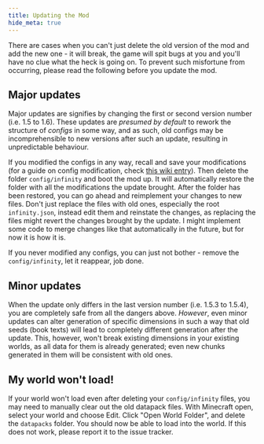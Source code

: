 ```yaml
---
title: Updating the Mod
hide_meta: true
---
```


There are cases when you can't just delete the old version of the mod and add the new one - it will break, the game will spit bugs at you and you'll have no clue what the heck is going on. To prevent such misfortune from occurring, please read the following before you update the mod.

## Major updates
Major updates are signifies by changing the first or second version number (i.e. 1.5 to 1.6). These updates are *presumed by default* to rework the structure of *configs* in some way, and as such, old configs may be incomprehensible to new versions after such an update, resulting in unpredictable behaviour.

If you modified the configs in any way, recall and save your modifications (for a guide on config modification, check [this wiki entry](/en/mod/infinite-dimensions/docs/Configuring-the-mod)). Then delete the folder `config/infinity` and boot the mod up. It will automatically restore the folder with all the modifications the update brought. After the folder has been restored, you can go ahead and reimplement your changes to new files. Don't just replace the files with old ones, especially the root `infinity.json`, instead edit them and reinstate the changes, as replacing the files might revert the changes brought by the update. I might implement some code to merge changes like that automatically in the future, but for now it is how it is.

If you never modified any configs, you can just not bother - remove the `config/infinity`, let it reappear, job done.

## Minor updates
When the update only differs in the last version number (i.e. 1.5.3 to 1.5.4), you are completely safe from all the dangers above. *However*, even minor updates can alter generation of specific dimensions in such a way that old seeds (book texts) will lead to completely different generation after the update. This, however, won't break existing dimensions in your existing worlds, as all data for them is already generated; even new chunks generated in them will be consistent with old ones.

## My world won't load!
If your world won't load even after deleting your `config/infinity` files, you may need to manually clear out the old datapack files. With Minecraft open, select your world and choose Edit. Click "Open World Folder", and delete the `datapacks` folder. You should now be able to load into the world. If this does not work, please report it to the issue tracker.